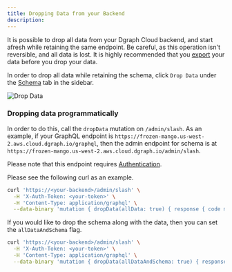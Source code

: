 ```yaml
---
title: Dropping Data from your Backend
description:
---
```


It is possible to drop all data from your Dgraph Cloud backend, and start afresh
while retaining the same endpoint. Be careful, as this operation isn't
reversible, and all data is lost. It is highly recommended that you
[export](./import-export) your data before you drop your data.

In order to drop all data while retaining the schema, click `Drop Data` under
the [Schema](https://cloud.dgraph.io/_/schema) tab in the sidebar.

![Drop Data](/images/dgraph/cloud/drop-data.png)

### Dropping data programmatically

In order to do this, call the `dropData` mutation on `/admin/slash`. As an
example, if your GraphQL endpoint is
`https://frozen-mango.us-west-2.aws.cloud.dgraph.io/graphql`, then the admin
endpoint for schema is at
`https://frozen-mango.us-west-2.aws.cloud.dgraph.io/admin/slash`.

Please note that this endpoint requires
[Authentication](/dgraph/cloud/authentication).

Please see the following curl as an example.

```sh
curl 'https://<your-backend>/admin/slash' \
  -H 'X-Auth-Token: <your-token>' \
  -H 'Content-Type: application/graphql' \
  --data-binary 'mutation { dropData(allData: true) { response { code message } } }'
```

If you would like to drop the schema along with the data, then you can set the
`allDataAndSchema` flag.

```sh
curl 'https://<your-backend>/admin/slash' \
  -H 'X-Auth-Token: <your-token>' \
  -H 'Content-Type: application/graphql' \
  --data-binary 'mutation { dropData(allDataAndSchema: true) { response { code message } } }'
```
